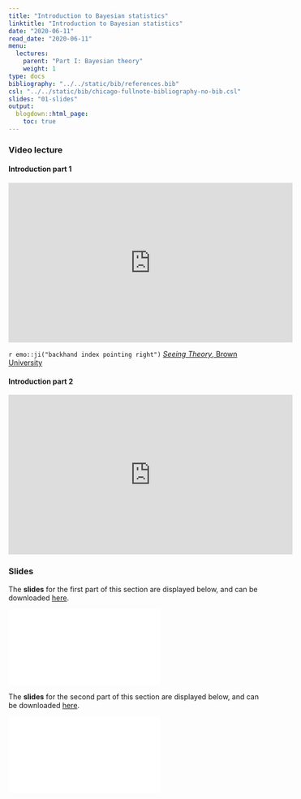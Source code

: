 ```yaml
---
title: "Introduction to Bayesian statistics"
linktitle: "Introduction to Bayesian statistics"
date: "2020-06-11"
read_date: "2020-06-11"
menu:
  lectures:
    parent: "Part I: Bayesian theory"
    weight: 1
type: docs
bibliography: "../../static/bib/references.bib"
csl: "../../static/bib/chicago-fullnote-bibliography-no-bib.csl"
slides: "01-slides"
output:
  blogdown::html_page:
    toc: true
---
```

### Video lecture


#### Introduction part 1
<iframe width="560" height="315" src="https://www.youtube.com/embed/rn4EPzQmj44" frameborder="0" allow="accelerometer; autoplay; encrypted-media; gyroscope; picture-in-picture" allowfullscreen></iframe>

`r emo::ji("backhand index pointing right")` [*Seeing Theory*, Brown University](http://students.brown.edu/seeing-theory/bayesian-inference/index.html\#section1)

#### Introduction part 2
<iframe width="560" height="315" src="https://www.youtube.com/embed/LRyY37-mB2g" frameborder="0" allow="accelerometer; autoplay; encrypted-media; gyroscope; picture-in-picture" allowfullscreen></iframe>


### Slides
The **slides** for the first part of this section are displayed below, and can be downloaded [here](/slides/slidesIntro1.pdf).

<html>
<body>
  <object data="/slides/slidesIntro1.pdf##view=fit" type="application/pdf" width="420" height="237">
        <embed src="/slides/slidesIntro1.pdf##view=fit" type="application/pdf"/>
  </object>
</body>
</html>

The **slides** for the second part of this section are displayed below, and can be downloaded [here](/slides/slidesIntro2.pdf).

<html>
<body>
  <object data="/slides/slidesIntro2.pdf##view=fit" type="application/pdf" width="420" height="237">
        <embed src="/slides/slidesIntro2.pdf##view=fit" type="application/pdf"/>
  </object>
</body>
</html>
